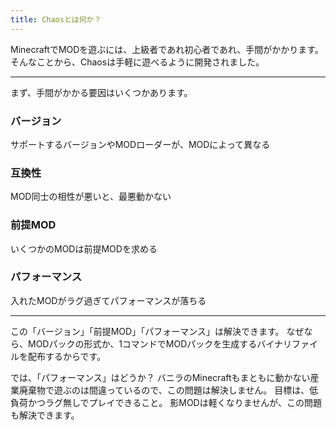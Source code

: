 ```yaml
---
title: Chaosとは何か？
---
```


  MinecraftでMODを遊ぶには、上級者であれ初心者であれ、手間がかかります。
  そんなことから、Chaosは手軽に遊べるように開発されました。  

---  

  まず、手間がかかる要因はいくつかあります。  

### バージョン  

  サポートするバージョンやMODローダーが、MODによって異なる  

### 互換性  

  MOD同士の相性が悪いと、最悪動かない  

### 前提MOD  

  いくつかのMODは前提MODを求める  

### パフォーマンス  

  入れたMODがラグ過ぎてパフォーマンスが落ちる  

---  

  この「バージョン」「前提MOD」「パフォーマンス」は解決できます。
  なぜなら、MODパックの形式か、1コマンドでMODパックを生成するバイナリファイルを配布するからです。  

  では、「パフォーマンス」はどうか？
  バニラのMinecraftもまともに動かない産業廃棄物で遊ぶのは間違っているので、この問題は解決しません。
  目標は、低負荷かつラグ無しでプレイできること。
  影MODは軽くなりませんが、この問題も解決できます。  
